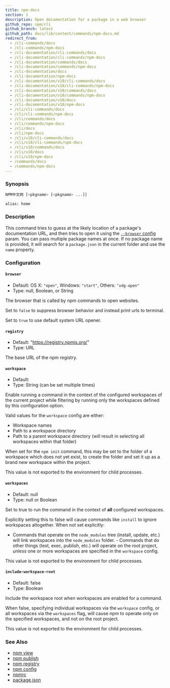 ```yaml
---
title: npm-docs
section: 1
description: Open documentation for a package in a web browser
github_repo: npm/cli
github_branch: latest
github_path: docs/lib/content/commands/npm-docs.md
redirect_from:
  - /cli-commands/docs
  - /cli-commands/npm-docs
  - /cli-documentation/cli-commands/docs
  - /cli-documentation/cli-commands/npm-docs
  - /cli-documentation/commands/docs
  - /cli-documentation/commands/npm-docs
  - /cli-documentation/docs
  - /cli-documentation/npm-docs
  - /cli-documentation/v10/cli-commands/docs
  - /cli-documentation/v10/cli-commands/npm-docs
  - /cli-documentation/v10/commands/docs
  - /cli-documentation/v10/commands/npm-docs
  - /cli-documentation/v10/docs
  - /cli-documentation/v10/npm-docs
  - /cli/cli-commands/docs
  - /cli/cli-commands/npm-docs
  - /cli/commands/docs
  - /cli/commands/npm-docs
  - /cli/docs
  - /cli/npm-docs
  - /cli/v10/cli-commands/docs
  - /cli/v10/cli-commands/npm-docs
  - /cli/v10/commands/docs
  - /cli/v10/docs
  - /cli/v10/npm-docs
  - /commands/docs
  - /commands/npm-docs
---
```


### Synopsis

```bash
NPM中文网 [<pkgname> [<pkgname> ...]]

alias: home
```

### Description

This command tries to guess at the likely location of a package's documentation URL, and then tries to open it using the [`--browser` config](/cli/v10/using-npm/config#browser) param. You can pass multiple package names at once. If no package name is provided, it will search for a `package.json` in the current folder and use the `name` property.

### Configuration

#### `browser`

- Default: OS X: `"open"`, Windows: `"start"`, Others: `"xdg-open"`
- Type: null, Boolean, or String

The browser that is called by npm commands to open websites.

Set to `false` to suppress browser behavior and instead print urls to terminal.

Set to `true` to use default system URL opener.

#### `registry`

- Default: "https://registry.npmjs.org/"
- Type: URL

The base URL of the npm registry.

#### `workspace`

- Default:
- Type: String (can be set multiple times)

Enable running a command in the context of the configured workspaces of the current project while filtering by running only the workspaces defined by this configuration option.

Valid values for the `workspace` config are either:

- Workspace names
- Path to a workspace directory
- Path to a parent workspace directory (will result in selecting all workspaces within that folder)

When set for the `npm init` command, this may be set to the folder of a workspace which does not yet exist, to create the folder and set it up as a brand new workspace within the project.

This value is not exported to the environment for child processes.

#### `workspaces`

- Default: null
- Type: null or Boolean

Set to true to run the command in the context of **all** configured workspaces.

Explicitly setting this to false will cause commands like `install` to ignore workspaces altogether. When not set explicitly:

- Commands that operate on the `node_modules` tree (install, update, etc.) will link workspaces into the `node_modules` folder. - Commands that do other things (test, exec, publish, etc.) will operate on the root project, _unless_ one or more workspaces are specified in the `workspace` config.

This value is not exported to the environment for child processes.

#### `include-workspace-root`

- Default: false
- Type: Boolean

Include the workspace root when workspaces are enabled for a command.

When false, specifying individual workspaces via the `workspace` config, or all workspaces via the `workspaces` flag, will cause npm to operate only on the specified workspaces, and not on the root project.

This value is not exported to the environment for child processes.

### See Also

- [npm view](/cli/v10/commands/npm-view)
- [npm publish](/cli/v10/commands/npm-publish)
- [npm registry](/cli/v10/using-npm/registry)
- [npm config](/cli/v10/commands/npm-config)
- [npmrc](/cli/v10/configuring-npm/npmrc)
- [package.json](/cli/v10/configuring-npm/package-json)
